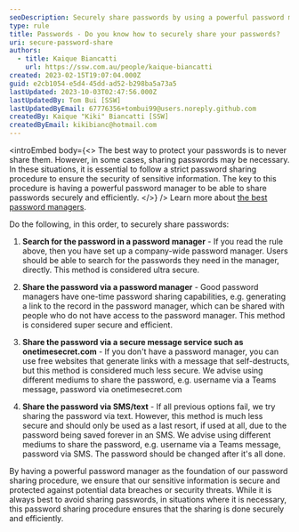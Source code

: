 ```yaml
---
seoDescription: Securely share passwords by using a powerful password manager to search, share, or generate links for ultra-secure access.
type: rule
title: Passwords - Do you know how to securely share your passwords?
uri: secure-password-share
authors:
  - title: Kaique Biancatti
    url: https://ssw.com.au/people/kaique-biancatti
created: 2023-02-15T19:07:04.000Z
guid: e2cb1054-e5d4-45dd-ad52-b298ba5a73a5
lastUpdated: 2023-10-03T02:47:56.000Z
lastUpdatedBy: Tom Bui [SSW]
lastUpdatedByEmail: 67776356+tombui99@users.noreply.github.com
createdBy: Kaique "Kiki" Biancatti [SSW]
createdByEmail: kikibianc@hotmail.com
---
```


<introEmbed
  body={<>
The best way to protect your passwords is to never share them. However, in some cases, sharing passwords may be necessary. In these situations, it is essential to follow a strict password sharing procedure to ensure the security of sensitive information. The key to this procedure is having a powerful password manager to be able to share passwords securely and efficiently.
  </>}
/>
Learn more about [the best password managers](/password-manager).

Do the following, in this order, to securely share passwords:

1. **Search for the password in a password manager** - If you read the rule above, then you have set up a company-wide password manager. Users should be able to search for the passwords they need in the manager, directly. This method is considered ultra secure.

2. **Share the password via a password manager** - Good password managers have one-time password sharing capabilities, e.g. generating a link to the record in the password manager, which can be shared with people who do not have access to the password manager. This method is considered super secure and efficient.

3. **Share the password via a secure message service such as onetimesecret.com** - If you don't have a password manager, you can use free websites that generate links with a message that self-destructs, but this method is considered much less secure. We advise using different mediums to share the password, e.g. username via a Teams message, password via onetimesecret.com

4. **Share the password via SMS/text** - If all previous options fail, we try sharing the password via text. However, this method is much less secure and should only be used as a last resort, if used at all, due to the password being saved forever in an SMS. We advise using different mediums to share the password, e.g. username via a Teams message, password via SMS. The password should be changed after it's all done.

By having a powerful password manager as the foundation of our password sharing procedure, we ensure that our sensitive information is secure and protected against potential data breaches or security threats. While it is always best to avoid sharing passwords, in situations where it is necessary, this password sharing procedure ensures that the sharing is done securely and efficiently.
